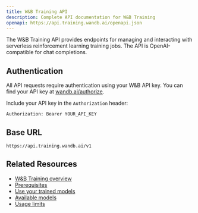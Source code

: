 ```yaml
---
title: W&B Training API
description: Complete API documentation for W&B Training
openapi: https://api.training.wandb.ai/openapi.json
---
```


<Note>
The W&B Training API provides endpoints for managing and interacting with serverless reinforcement learning training jobs. The API is OpenAI-compatible for chat completions.
</Note>

## Authentication

All API requests require authentication using your W&B API key. You can find your API key at [wandb.ai/authorize](https://wandb.ai/authorize).

Include your API key in the `Authorization` header:

```
Authorization: Bearer YOUR_API_KEY
```

## Base URL

```
https://api.training.wandb.ai/v1
```

## Related Resources

- [W&B Training overview](/training)
- [Prerequisites](/training/prerequisites)
- [Use your trained models](/training/serverless-rl/use-trained-models)
- [Available models](/training/serverless-rl/available-models)
- [Usage limits](/training/serverless-rl/usage-limits)

